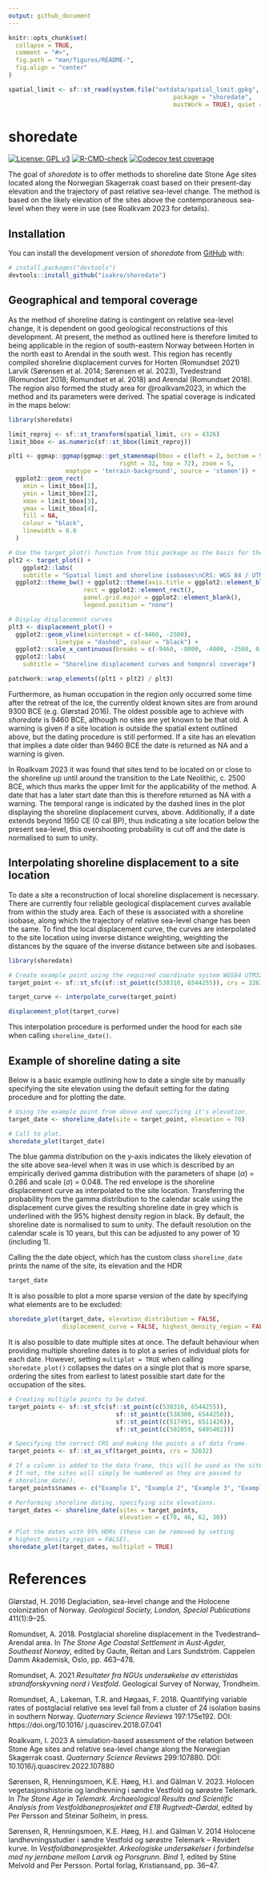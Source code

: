 ```yaml
---
output: github_document
---
```


<!-- README.md is generated from README.Rmd. Please edit that file -->

```r
knitr::opts_chunk$set(
  collapse = TRUE,
  comment = "#>",
  fig.path = "man/figures/README-",
  fig.align = "center"
)
```

```r
spatial_limit <- sf::st_read(system.file("extdata/spatial_limit.gpkg",
                                              package = "shoredate",
                                              mustWork = TRUE), quiet = TRUE)
```

# shoredate

<!-- badges: start -->
[![License: GPL v3](https://img.shields.io/badge/License-GPLv3-blue.svg)](https://www.gnu.org/licenses/gpl-3.0)
[![R-CMD-check](https://github.com/isakro/shoredate/actions/workflows/R-CMD-check.yaml/badge.svg)](https://github.com/isakro/shoredate/actions/workflows/R-CMD-check.yaml)
[![Codecov test coverage](https://codecov.io/gh/isakro/shoredate/branch/master/graph/badge.svg)](https://app.codecov.io/gh/isakro/shoredate?branch=master)
<!-- badges: end -->

The goal of *shoredate* is to offer methods to shoreline date Stone Age sites located along the Norwegian Skagerrak coast based on their present-day elevation and the trajectory of past relative sea-level change. The method is based on the likely elevation of the sites above the contemporaneous sea-level when they were in use (see Roalkvam 2023 for details).

## Installation

You can install the development version of *shoredate* from [GitHub](https://github.com/isakro/shoredate) with:

```r
# install.packages("devtools")
devtools::install_github("isakro/shoredate")
```

## Geographical and temporal coverage

As the method of shoreline dating is contingent on relative sea-level change, it is dependent on good geological reconstructions of this development. At present, the method as outlined here is therefore limited to being applicable in the region of south-eastern Norway between Horten in the north east to Arendal in the south west. This region has recently compiled shoreline displacement curves for Horten (Romundset 2021) Larvik (Sørensen et al. 2014; Sørensen et al. 2023), Tvedestrand (Romundset 2018; Romundset et al. 2018) and Arendal (Romundset 2018). The region also formed the study area for @roalkvam2023, in which the method and its parameters were derived. The spatial coverage is indicated in the maps below:

```r
library(shoredate)

limit_reproj <- sf::st_transform(spatial_limit, crs = 4326)
limit_bbox <- as.numeric(sf::st_bbox(limit_reproj))

plt1 <- ggmap::ggmap(ggmap::get_stamenmap(bbox = c(left = 2, bottom = 54,
                               right = 32, top = 72), zoom = 5,
                maptype = 'terrain-background', source = 'stamen')) +
  ggplot2::geom_rect(
    xmin = limit_bbox[1],
    ymin = limit_bbox[2],
    xmax = limit_bbox[3],
    ymax = limit_bbox[4],
    fill = NA, 
    colour = "black",
    linewidth = 0.6
  )

# Use the target_plot() function from this package as the basis for the map
plt2 <- target_plot() +  
    ggplot2::labs(
    subtitle = "Spatial limit and shoreline isobases\nCRS: WGS 84 / UTM zone 32N (EPSG:32632)") +
  ggplot2::theme_bw() + ggplot2::theme(axis.title = ggplot2::element_blank(),
                     rect = ggplot2::element_rect(),
                     panel.grid.major = ggplot2::element_blank(),
                     legend.position = "none") 

# Display displacement curves
plt3 <- displacement_plot() + 
  ggplot2::geom_vline(xintercept = c(-9460, -2500),
             linetype = "dashed", colour = "black") +
  ggplot2::scale_x_continuous(breaks = c(-9460, -8000, -4000, -2500, 0, 1950)) +
  ggplot2::labs(
    subtitle = "Shoreline displacement curves and temporal coverage")

patchwork::wrap_elements((plt1 + plt2) / plt3)

```

Furthermore, as human occupation in the region only occurred some time after the retreat of the ice, the currently oldest known sites are from around 9300 BCE (e.g. Glørstad 2016). The oldest possible age to achieve with *shoredate* is 9460 BCE, although no sites are yet known to be that old. A warning is given if a site location is outside the spatial extent outlined above, but the dating procedure is still performed. If a site has an elevation that implies a date older than 9460 BCE the date is returned as NA and a warning is given. 

In Roalkvam 2023 it was found that sites tend to be located on or close to the shoreline up until around the transition to the Late Neolithic, c. 2500 BCE, which thus marks the upper limit for the applicability of the method. A date that has a later start date than this is therefore returned as NA with a warning. The temporal range is indicated by the dashed lines in the plot displaying the shoreline displacement curves, above. Additionally, if a date extends beyond 1950 CE (0 cal BP), thus indicating a site location below the present sea-level, this overshooting probability is cut off and the date is normalised to sum to unity.

## Interpolating shoreline displacement to a site location

To date a site a reconstruction of local shoreline displacement is necessary. There are currently four reliable geological displacement curves available from within the study area. Each of these is associated with a shoreline isobase, along which the trajectory of relative sea-level change has been the same. To find the local displacement curve, the curves are interpolated to the site location using inverse distance weighting, weighting the distances by the square of the inverse distance between site and isobases.

```r
library(shoredate)

# Create example point using the required coordinate system WGS84 UTM32N (EPSG: 32632).
target_point <- sf::st_sfc(sf::st_point(c(538310, 6544255)), crs = 32632)

target_curve <- interpolate_curve(target_point)

displacement_plot(target_curve)
```

This interpolation procedure is performed under the hood for each site when calling `shoreline_date()`.

## Example of shoreline dating a site

Below is a basic example outlining how to date a single site by manually specifying the site elevation using the default setting for the dating procedure and for plotting the date.

```r
# Using the example point from above and specifying it's elevation.
target_date <- shoreline_date(site = target_point, elevation = 70)

# Call to plot.
shoredate_plot(target_date)
```

The blue gamma distribution on the y-axis indicates the likely elevation of the site above sea-level when it was in use which is described by an empirically derived gamma distribution with the parameters of shape ($\alpha$) = 0.286 and scale ($\sigma$) = 0.048. The red envelope is the shoreline displacement curve as interpolated to the site location. Transferring the probability from the gamma distribution to the calendar scale using the displacement curve gives the resulting shoreline date in grey which is underlined with the 95% highest density region in black. By default, the shoreline date is normalised to sum to unity. The default resolution on the calendar scale is 10 years, but this can be adjusted to any power of 10 (including 1).

Calling the the date object, which has the custom class `shoreline_date` prints the name of the site, its elevation and the HDR
```r
target_date
```

It is also possible to plot a more sparse version of the date by specifying what elements are to be excluded:

```r
shoredate_plot(target_date, elevation_distribution = FALSE, 
               displacement_curve = FALSE, highest_density_region = FALSE)
```


It is also possible to date multiple sites at once. The default behaviour when providing multiple shoreline dates is to plot a series of individual plots for each date. However, setting `multiplot = TRUE` when calling `shoredate_plot()` collapses the dates on a single plot that is more sparse, ordering the sites from earliest to latest possible start date for the occupation of the sites. 
```r
# Creating multiple points to be dated.
target_points <- sf::st_sfc(sf::st_point(c(538310, 6544255)),
                              sf::st_point(c(538300, 6544250)),
                              sf::st_point(c(517491, 6511426)),
                              sf::st_point(c(502059, 6495402)))

# Specifying the correct CRS and making the points a sf data frame.
target_points <- sf::st_as_sf(target_points, crs = 32632)

# If a column is added to the data frame, this will be used as the site names.
# If not, the sites will simply be numbered as they are passed to
# shoreline_date().
target_points$names <- c("Example 1", "Example 2", "Example 3", "Example 4")

# Performing shoreline dating, specifying site elevations. 
target_dates <- shoreline_date(sites = target_points, 
                               elevation = c(70, 46, 62, 30))

# Plot the dates with 95% HDRs (these can be removed by setting 
# highest_density_region = FALSE).
shoredate_plot(target_dates, multiplot = TRUE)

```

# References

Glørstad, H. 2016 Deglaciation, sea-level change and the Holocene colonization of Norway. *Geological Society, London, Special Publications* 411(1):9--25.

Romundset, A. 2018. Postglacial shoreline displacement in the Tvedestrand--Arendal area. In *The Stone Age Coastal Settlement in Aust-Agder, Southeast Norway*, edited by Gaute, Reitan and Lars Sundström.  Cappelen Damm Akademisk, Oslo, pp. 463--478.

Romundset, A. 2021 *Resultater fra NGUs undersøkelse av etteristidas strandforskyvning nord i Vestfold*. Geological Survey of Norway, Trondheim.

Romundset, A., Lakeman, T.R. and Høgaas, F. 2018. Quantifying variable rates of postglacial relative sea level fall from a cluster of 24 isolation basins in southern Norway. *Quaternary Science Reviews* 197:175e192. DOI: https://doi.org/10.1016/ j.quascirev.2018.07.041

Roalkvam, I. 2023 A simulation-based assessment of the relation between Stone Age sites and relative sea-level change along the Norwegian Skagerrak coast. *Quaternary Science Reviews* 299:107880. DOI: 10.1016/j.quascirev.2022.107880

Sørensen, R, Henningsmoen, K.E. Høeg, H.I. and Gälman V. 2023. Holocen vegetasjonshistorie og landhevning i søndre Vestfold og sørøstre Telemark. In *The Stone Age in Telemark. Archaeological Results and Scientific Analysis from Vestfoldbaneprosjektet and E18 Rugtvedt--Dørdal*, edited by Per Persson and Steinar Solheim, in press.  

Sørensen, R, Henningsmoen, K.E. Høeg, H.I. and Gälman V. 2014 Holocene landhevningsstudier i søndre Vestfold og sørøstre Telemark -- Revidert kurve. In *Vestfoldbaneprosjektet. Arkeologiske undersøkelser i forbindelse med ny jernbane mellom Larvik og Porsgrunn. Bind 1*, edited by Stine Melvold and Per Persson. Portal forlag, Kristiansand, pp. 36--47. 
